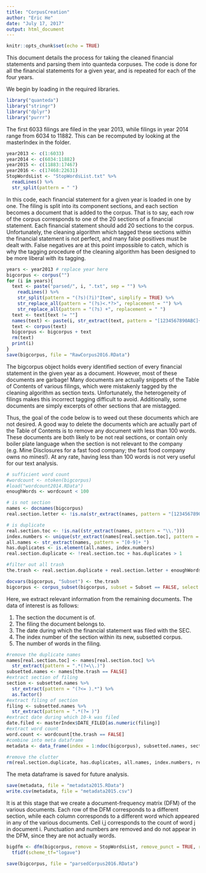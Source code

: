 ```yaml
---
title: "CorpusCreation"
author: "Eric He"
date: "July 17, 2017"
output: html_document
---
```


```r
knitr::opts_chunk$set(echo = TRUE)
```

This document details the process for taking the cleaned financial statements and parsing them into quanteda corpuses. The code is done for all the financial statements for a given year, and is repeated for each of the four years.

We begin by loading in the required libraries.

```r
library("quanteda")
library("stringr")
library("dplyr")
library("purrr")
```

The first 6033 filings are filed in the year 2013, while filings in year 2014 range from 6034 to 11882. This can be recomputed by looking at the masterIndex in the folder.

```r
year2013 <- c(1:6033)
year2014 <- c(6034:11882)
year2015 <- c(11883:17467)
year2016 <- c(17468:22631)
StopWordsList <- "StopWordsList.txt" %>%
  readLines() %>%
  str_split(pattern = " ")
```

In this code, each financial statement for a given year is loaded in one by one. The filing is split into its component sections, and each section becomes a document that is added to the corpus. That is to say, each row of the corpus corresponds to one of the 20 sections of a financial statement. Each financial statement should add 20 sections to the corpus. Unfortunately, the cleaning algorithm which tagged these sections within the financial statement is not perfect, and many false positives must be dealt with. False negatives are at this point impossible to catch, which is why the tagging procedure of the cleaning algorithm has been designed to be more liberal with its tagging.

```r
years <- year2013 # replace year here
bigcorpus <- corpus("")
for (i in years){
  text <- paste("parsed/", i, ".txt", sep = "") %>%
    readLines() %>%
    str_split(pattern = "(?s)(?i)°Item", simplify = TRUE) %>%
    str_replace_all(pattern = "(?s)<.*?>", replacement = "") %>%
    str_replace_all(pattern = "(?s) +", replacement = " ")
  text <- text[text != ""]
  names(text) <- paste(i, str_extract(text, pattern = "[1234567890ABC]+"))
  text <- corpus(text)
  bigcorpus <- bigcorpus + text
  rm(text)
  print(i)
}
save(bigcorpus, file = "RawCorpus2016.RData")
```

The bigcorpus object holds every identified section of every financial statement in the given year as a document. However, most of these documents are garbage! Many documents are actually snippets of the Table of Contents of various filings, which were mistakenly tagged by the cleaning algorithm as section texts. Unfortunately, the heterogeneity of filings makes this incorrect tagging difficult to avoid. Additionally, some documents are simply excerpts of other sections that are mistagged.

Thus, the goal of the code below is to weed out these documents which are not desired. A good way to delete the documents which are actually part of the Table of Contents is to remove any document with less than 100 words. These documents are both likely to be not real sections, or contain only boiler plate language when the section is not relevant to the company (e.g. Mine Disclosures for a fast food company; the fast food company owns no mines!). At any rate, having less than 100 words is not very useful for our text analysis.

```r
# sufficient word count
#wordcount <- ntoken(bigcorpus)
#load("wordcount2014.RData")
enoughWords <- wordcount < 100

# is not section
names <- docnames(bigcorpus)
real.section.letter <- !is.na(str_extract(names, pattern = "[1234567890]+ [ABCDEFGHIJKLMNOPQRSTUVWXYZ]"))

# is duplicate
real.section.toc <- !is.na((str_extract(names, pattern = "\\.")))
index.numbers <- unique(str_extract(names[real.section.toc], pattern = "[1234567890]+ "))
all.names <- str_extract(names, pattern = "[0-9]+ ")
has.duplicates <- is.element(all.names, index.numbers)
real.section.duplicate <- !real.section.toc + has.duplicates > 1

#filter out all trash
the.trash <- real.section.duplicate + real.section.letter + enoughWords > 0

docvars(bigcorpus, "Subset") <- the.trash
bigcorpus <- corpus_subset(bigcorpus, subset = Subset == FALSE, select = FALSE)
```

Here, we extract relevant information from the remaining documents. The data of interest is as follows:

1) The section the document is of.
2) The filing the document belongs to.
3) The date during which the financial statement was filed with the SEC.
4) The index number of the section within its new, subsetted corpus.
5) The number of words in the filing.

```r
#remove the duplicate names
names[real.section.toc] <- names[real.section.toc] %>%
  str_extract(pattern = ".*(?=\\.)")
subsetted.names <- names[the.trash == FALSE]
#extract section of filing
section <- subsetted.names %>%
  str_extract(pattern = "(?<= ).*") %>%
  as.factor()
#extract filing of section
filing <- subsetted.names %>%
  str_extract(pattern = ".*(?= )")
#extract date during which 10-k was filed
date.filed <- masterIndex$DATE_FILED[as.numeric(filing)]
#extract word count
word.count <- wordcount[the.trash == FALSE]
#combine into meta dataframe
metadata <- data_frame(index = 1:ndoc(bigcorpus), subsetted.names, section, filing, date.filed, word.count)

#remove the clutter
rm(real.section.duplicate, has.duplicates, all.names, index.numbers, real.section.toc, real.section.letter, wordcount, names, date.filed, word.count, subsetted.names, section, filing, the.trash, enoughWords)
```

The meta dataframe is saved for future analysis.

```r
save(metadata, file = "metadata2015.RData")
write.csv(metadata, file = "metadata2015.csv")
```

It is at this stage that we create a document-frequency matrix (DFM) of the various documents. Each row of the DFM corresponds to a different section, while each column corresponds to a different word which appeared in any of the various documents. Cell i,j corresponds to the count of word j in document i. Punctuation and numbers are removed and do not appear in the DFM, since they are not actually words.

```r
bigdfm <- dfm(bigcorpus, remove = StopWordsList, remove_punct = TRUE, remove_numbers = TRUE) %>%
  tfidf(scheme_tf="logave")
```

```r
save(bigcorpus, file = "parsedCorpus2016.RData")
```